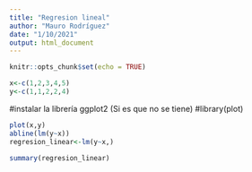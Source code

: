 ---
title: "Regresion lineal"
author: "Mauro Rodríguez"
date: "1/10/2021"
output: html_document
---

```{r setup, include=FALSE}
knitr::opts_chunk$set(echo = TRUE)
```


```{r}
x<-c(1,2,3,4,5)
y<-c(1,1,2,2,4)
```

#instalar la librería ggplot2 (Si es que no se tiene)
#library(plot)

```{r}
plot(x,y)
abline(lm(y~x)) 
regresion_linear<-lm(y~x,)
```

```{r}
summary(regresion_linear)
```